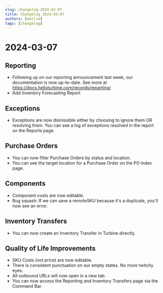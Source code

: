 ```yaml
---
slug: changelog-2024-03-07
title: Changelog 2024-03-07
authors: [emilie]
tags: [changelog]
---
```

# 2024-03-07

## Reporting
* Following up on our reporting announcement last week, our documentation is now up-to-date. See more at https://docs.helloturbine.com/records/reporting/
* Add Inventory Forecasting Report 

## Exceptions
* Exceptions are now dismissible either by choosing to ignore them OR resolving them. You can see a log of exceptions resolved in the report on the Reports page. 

## Purchase Orders
* You can now filter Purchase Orders by status and location.
* You can see the target location for a Purchase Order on the PO index page.

## Components
* Component costs are now editable.
* Bug squash: If we can save a remoteSKU because it's a duplicate, you'll now see an error.

## Inventory Transfers
* You can now create an Inventory Transfer in Turbine directly.

## Quality of Life Improvements
* SKU Costs (not price) are now editable.
* There is consistent punctuation on our empty states. No more twitchy eyes.
* All outbound URLs will now open in a new tab.
* You can now access the Reporting and Inventory Transfers page via the Command Bar.
